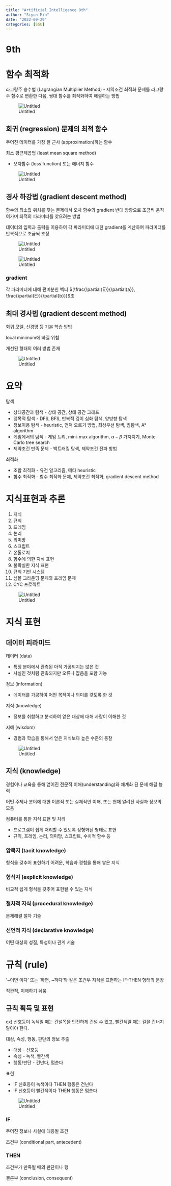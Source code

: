 ```yaml
---
title: "Artificial Intelligence 9th"
author: "Siyun Min"
date: "2022-09-29"
categories: [SSU]
---
```

# 9th

# 함수 최적화

라그랑주 승수법 (Lagrangian Multiplier Method) - 제약조건 최적화 문제를 라그랑주 함수로 변환한 다음, 쌍대 함수를 최적화하여 해결하는 방법

![Untitled](./Untitled.png)

## 회귀 (regression) 문제의 최적 함수

주어진 데이터를 가장 잘 근사 (approximation)하는 함수

최소 평균제곱법 (least mean square method)

- 오차함수 (loss function) 또는 에너지 함수

![Untitled](./Untitled%201.png)

## 경사 하강법 (gradient descent method)

함수의 최소값 위치를 찾는 문제에서 오차 함수의 gradient 반대 방향으로 조금씩 움직여가며 최적의 파라미터를 찾으려는 방법

데이터의 입력과 출력을 이용하여 각 파라미터에 대한 gradient를 계산하여 파라미터를 반복적으로 조금씩 조정

![Untitled](./Untitled%202.png)

![Untitled](./Untitled%203.png)

### gradient

각 파라미터에 대해 편미분한 벡터 $(\frac{\partial{E}}{\partial{a}}, \frac{\partial{E}}{\partial{b}})$초

## 최대 경사법 (gradient descent method)

회귀 모델, 신경망 등 기본 학습 방법

local minimum에 빠질 위험

개선된 형태의 여러 방법 존재

![Untitled](./Untitled%204.png)

# 요약

탐색

- 상태공간과 탐색 - 상태 공간, 상태 공간 그래프
- 맹목적 탐색 - DFS, BFS, 반복적 깊이 심화 탐색, 양방향 탐색
- 정보이용 탐색 - heuristic, 언덕 오르기 방법, 최상우선 탐색, 빔탐색, A* algorithm
- 게임에서의 탐색 - 게임 트리, mini-max algorithm, $\alpha - \beta$ 가지치기, Monte Carlo tree search
- 제약조건 만족 문제 - 백트래킹 탐색, 제약조건 전파 방법

최적화

- 조합 최적화 - 유전 알고리즘, 메타 heuristic
- 함수 최적화 - 함수 최적화 문제, 제약조건 최적화, gradient descent method

# 지식표현과 추론

1. 지식
2. 규칙
3. 프레임
4. 논리
5. 의미망
6. 스크립트
7. 온톨로지
8. 함수에 의한 지식 표현
9. 불확실한 지식 표현
10. 규칙 기반 시스템
11. 심볼 그라운딩 문제와 프레임 문제
12. CYC 프로젝트

![Untitled](./Untitled%205.png)

# 지식 표현

## 데이터 피라미드

데이터 (data)

- 특정 분야에서 관측된 아직 가공되지는 않은 것
- 사실인 것처럼 관측되지만 오류나 잡음을 포함 가능

정보 (information)

- 데이터를 가공하여 어떤 목적이나 의미를 갖도록 한 것

지식 (knowledge)

- 정보를 취합하고 분석하여 얻은 대상에 대해 사람이 이해한 것

지혜 (wisdom)

- 경험과 학습을 통해서 얻은 지식보다 높은 수준의 통찰

![Untitled](./Untitled%206.png)

## 지식 (knowledge)

경험이나 교육을 통해 얻어진 전문적 이해(understanding)와 체계화 된 문제 해결 능력

어떤 주제나 분야에 대한 이론적 또는 실제적인 이해, 또는 현재 알려진 사실과 정보의 모음

컴퓨터를 통한 지식 표현 및 처리

- 프로그램이 쉽게 처리할 수 있도록 정형화된 형태로 표현
- 규칙, 프레임, 논리, 의미망, 스크립트, 수치적 함수 등

### 암묵지 (tacit knowledge)

형식을 갖추어 표현하기 어려운, 학습과 경험을 통해 쌓은 지식

### 형식지 (explicit knowledge)

비교적 쉽게 형식을 갖추어 표현될 수 있는 지식

### 절차적 지식 (procedural knowledge)

문제해결 절차 기술

### 선언적 지식 (declarative knowledge)

어떤 대상의 성질, 특성이나 관계 서술

# 규칙 (rule)

‘~이면 이다’ 또는 ‘하면, ~하다’와 같은 조건부 지식을 표현하는 IF-THEN 형태의 문장

직관적, 이해하기 쉬움

## 규칙 획득 및 표현

ex) 신호등이 녹색일 때는 건널목을 안전하게 건널 수 있고, 빨간색일 때는 길을 건너지 말아야 한다.

대상, 속성, 행동, 판단의 정보 추출

- 대상 - 신호등
- 속성 - 녹색, 빨간색
- 행동/판단 - 건넌다, 멈춘다

표현

- IF 신호등이 녹색이다 THEN 행동은 건넌다
- IF 신호등이 빨간색이다 THEN 행동은 멈춘다

![Untitled](./Untitled%207.png)

### IF

주어진 정보나 사실에 대응될 조건

조건부 (conditional part, antecedent)

### THEN

조건부가 만족될 때의 판단이나 행

결론부 (conclusion, consequent)